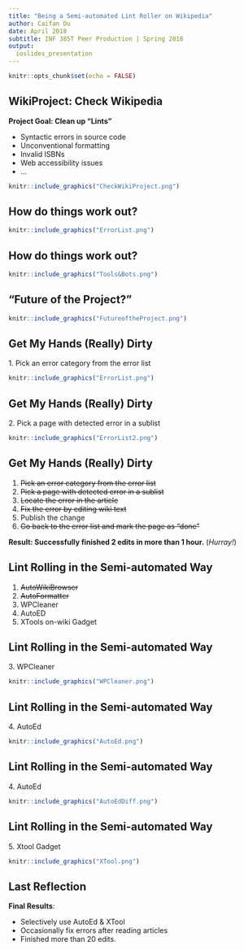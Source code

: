 ```yaml
---
title: "Being a Semi-automated Lint Roller on Wikipedia"
author: Caifan Du
date: April 2018
subtitle: INF 385T Peer Production | Spring 2018
output: 
  ioslides_presentation
---
```


```r
knitr::opts_chunk$set(echo = FALSE)
```

## WikiProject: Check Wikipedia

**Project Goal: Clean up "Lints"** 

  * Syntactic errors in source code  
  * Unconventional formatting  
  * Invalid ISBNs  
  * Web accessibility issues  
  * ...

```r
knitr::include_graphics("CheckWikiProject.png")
```

## How do things work out?

```r
knitr::include_graphics("ErrorList.png")
```

## How do things work out?

```r
knitr::include_graphics("Tools&Bots.png")
```

## "Future of the Project?"

```r
knitr::include_graphics("FutureoftheProject.png")
```

## Get My Hands (Really) Dirty

1\. Pick an error category from the error list

```r
knitr::include_graphics("ErrorList.png")
```

## Get My Hands (Really) Dirty

2\. Pick a page with detected error in a sublist

```r
knitr::include_graphics("ErrorList2.png")
```

## Get My Hands (Really) Dirty

  1. ~~Pick an error category from the error list~~
  2. ~~Pick a page with detected error in a sublist~~
  3. ~~Locate the error in the article~~
  4. ~~Fix the error by editing wiki text~~
  5. Publish the change 
  6. ~~Go back to the error list and mark the page as “done”~~

**Result: Successfully finished 2 edits in more than 1 hour.** (*Hurray!*)

## Lint Rolling in the Semi-automated Way

  1. ~~AutoWikiBrowser~~
  2. ~~AutoFormatter~~
  3. WPCleaner
  4. AutoED
  5. XTools on-wiki Gadget

## Lint Rolling in the Semi-automated Way

3\. WPCleaner

```r
knitr::include_graphics("WPCleaner.png")
```

## Lint Rolling in the Semi-automated Way

4\. AutoEd

```r
knitr::include_graphics("AutoEd.png")
```

## Lint Rolling in the Semi-automated Way

4\. AutoEd

```r
knitr::include_graphics("AutoEdDiff.png")
```

## Lint Rolling in the Semi-automated Way

5\. Xtool Gadget

```r
knitr::include_graphics("XTool.png")
```

## Last Reflection



**Final Results**:
 
  * Selectively use AutoEd & XTool
  * Occasionally fix errors after reading articles
  * Finished more than 20 edits.

